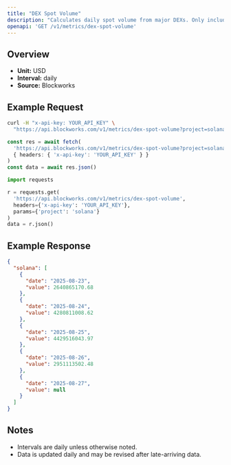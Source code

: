 ```yaml
---
title: "DEX Spot Volume"
description: "Calculates daily spot volume from major DEXs. Only includes volumes from fee-paying liquidity pools"
openapi: 'GET /v1/metrics/dex-spot-volume'
---
```


## Overview

- **Unit:** USD
- **Interval:** daily
- **Source:** Blockworks

## Example Request

<CodeGroup>

```bash cURL
curl -H "x-api-key: YOUR_API_KEY" \
  "https://api.blockworks.com/v1/metrics/dex-spot-volume?project=solana"
```

```typescript TypeScript
const res = await fetch(
  'https://api.blockworks.com/v1/metrics/dex-spot-volume?project=solana',
  { headers: { 'x-api-key': 'YOUR_API_KEY' } }
)
const data = await res.json()
```

```python Python
import requests

r = requests.get(
  'https://api.blockworks.com/v1/metrics/dex-spot-volume',
  headers={'x-api-key': 'YOUR_API_KEY'},
  params={'project': 'solana'}
)
data = r.json()
```

</CodeGroup>

## Example Response

```json
{
  "solana": [
    {
      "date": "2025-08-23",
      "value": 2640865170.68
    },
    {
      "date": "2025-08-24",
      "value": 4280811008.62
    },
    {
      "date": "2025-08-25",
      "value": 4429516043.97
    },
    {
      "date": "2025-08-26",
      "value": 2951113502.48
    },
    {
      "date": "2025-08-27",
      "value": null
    }
  ]
}
```

## Notes
- Intervals are daily unless otherwise noted.
- Data is updated daily and may be revised after late-arriving data.
